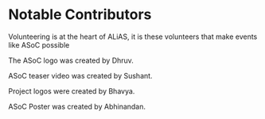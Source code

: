 # Notable Contributors

Volunteering is at the heart of ALiAS, it is these volunteers that make events like ASoC possible

The ASoC logo was created by Dhruv.

ASoC teaser video was created by Sushant.

Project logos were created by Bhavya.

ASoC Poster was created by Abhinandan.
